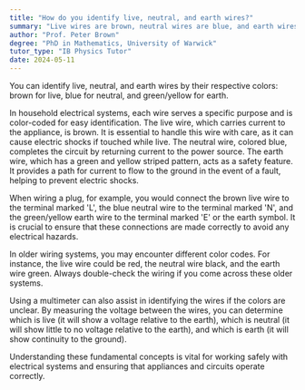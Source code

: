 ```yaml
---
title: "How do you identify live, neutral, and earth wires?"
summary: "Live wires are brown, neutral wires are blue, and earth wires are green/yellow. These color codes help in identifying electrical wires safely."
author: "Prof. Peter Brown"
degree: "PhD in Mathematics, University of Warwick"
tutor_type: "IB Physics Tutor"
date: 2024-05-11
---
```


You can identify live, neutral, and earth wires by their respective colors: brown for live, blue for neutral, and green/yellow for earth.

In household electrical systems, each wire serves a specific purpose and is color-coded for easy identification. The live wire, which carries current to the appliance, is brown. It is essential to handle this wire with care, as it can cause electric shocks if touched while live. The neutral wire, colored blue, completes the circuit by returning current to the power source. The earth wire, which has a green and yellow striped pattern, acts as a safety feature. It provides a path for current to flow to the ground in the event of a fault, helping to prevent electric shocks.

When wiring a plug, for example, you would connect the brown live wire to the terminal marked 'L', the blue neutral wire to the terminal marked 'N', and the green/yellow earth wire to the terminal marked 'E' or the earth symbol. It is crucial to ensure that these connections are made correctly to avoid any electrical hazards.

In older wiring systems, you may encounter different color codes. For instance, the live wire could be red, the neutral wire black, and the earth wire green. Always double-check the wiring if you come across these older systems.

Using a multimeter can also assist in identifying the wires if the colors are unclear. By measuring the voltage between the wires, you can determine which is live (it will show a voltage relative to the earth), which is neutral (it will show little to no voltage relative to the earth), and which is earth (it will show continuity to the ground).

Understanding these fundamental concepts is vital for working safely with electrical systems and ensuring that appliances and circuits operate correctly.
    